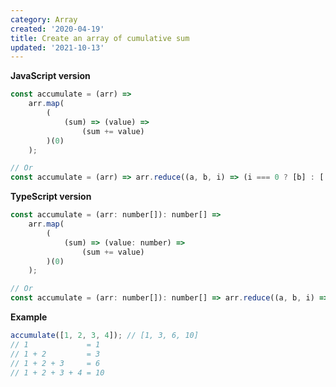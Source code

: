 ```yaml
---
category: Array
created: '2020-04-19'
title: Create an array of cumulative sum
updated: '2021-10-13'
---
```


**JavaScript version**

```js
const accumulate = (arr) =>
    arr.map(
        (
            (sum) => (value) =>
                (sum += value)
        )(0)
    );

// Or
const accumulate = (arr) => arr.reduce((a, b, i) => (i === 0 ? [b] : [...a, b + a[i - 1]]), [0]);
```

**TypeScript version**

```js
const accumulate = (arr: number[]): number[] =>
    arr.map(
        (
            (sum) => (value: number) =>
                (sum += value)
        )(0)
    );

// Or
const accumulate = (arr: number[]): number[] => arr.reduce((a, b, i) => (i === 0 ? [b] : [...a, b + a[i - 1]]), [0]);
```

**Example**

```js
accumulate([1, 2, 3, 4]); // [1, 3, 6, 10]
// 1             = 1
// 1 + 2         = 3
// 1 + 2 + 3     = 6
// 1 + 2 + 3 + 4 = 10
```
